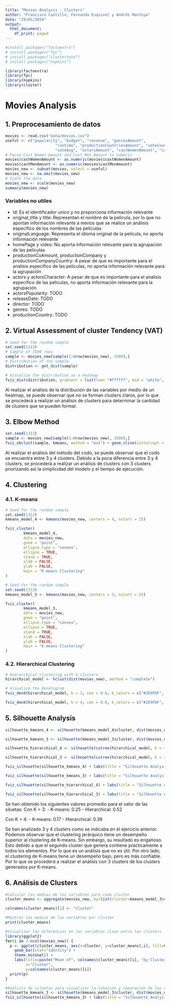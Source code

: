 ```yaml
---
title: "Movies Analysis - Clusters"
author: "Francisco Castillo, Fernanda Esquivel y Andrés Montoya"
date: "29/01/2024"
output:
  html_document:
    df_print: paged
---
```

```r
#install.packages("factoextra")
# install.packages("fpc")
# install.packages("clustertend")
# install.packages("hopkins")
```
```r
library(factoextra)
library(fpc)
library(hopkins)
library(cluster)
```
# Movies Analysis

## 1. Preprocesamiento de datos
```r
movies <- read.csv("data/movies.csv")
useful <- c("popularity", "budget", "revenue", "genresAmount", 
                      "runtime", "productionCountriesAmount", "voteCount", 
                      "voteAvg", "actorsAmount", "castWomenAmount", "castMenAmount")
# Parse Cast Women Amount and Cast Men Amount to numeric
movies$castWomenAmount <- as.numeric(movies$castWomenAmount)
movies$castMenAmount <- as.numeric(movies$castMenAmount)
movies_new <- subset(movies, select = useful)
movies_new <- na.omit(movies_new)
# Scale the data
movies_new <- scale(movies_new)
summary(movies_new)
```
### Variables no utiles
- Id: Es el identificador unico y no proporciona información relevante
- original_title y title: Representan el nombre de la pelicula, por lo que no aportan información relevante a menos que se realice un análisis especifico de los nombres de las peliculas
- originalLanguage: Representa el idioma original de la pelicula, no aporta información relevante
- homePage y video: No aporta información relevante para la agrupación de las peliculas
- productionCoAmount, productionCompany y productionCompanyCountry: A pesar de que es importante para el analisis especifico de las peliculas, no aporta información relevante para la agrupación
- actors y actorsCharacter: A pesar de que es importante para el analisis especifico de las peliculas, no aporta información relevante para la agrupación
- actorsPopularity: TODO
- releaseDate: TODO
- director: TODO
- genres: TODO
- productionCountry: TODO



## 2. Virtual Assessment of cluster Tendency (VAT)
```r
# Seed for the random sample
set.seed(1313)
# Sample of 1500 rows
sample <- movies_new[sample(1:nrow(movies_new), 1500),]
# Distribution of the sample
distribution <- get_dist(sample)

# Visualize the distribution as a heatmap
fviz_dist(distribution, gradient = list(low= "#ffffff", mid = "white", high ="#000000"))
```

Al realizar el análisis de la distribución de las variables por medio de un heatmap, se puede observar que no se forman clusters claros, por lo que se procederá a realizar un análisis de clusters para determinar la cantidad de clusters que se pueden formar.

## 3. Elbow Method
```r
set.seed(1313)
sample <- movies_new[sample(1:nrow(movies_new), 1500),]
fviz_nbclust(sample, kmeans, method = "wss") + geom_vline(xintercept = 3, linetype = 2)
```

Al realizar el análisis del método del codo, se puede observar que el codo se encuentra entre 3 y 4 clusters. Debido a la poca diferencia entre 3 y 4 clusters, se procederá a realizar un análisis de clusters con 3 clusters priorizando así la simplicidad del modelo y el tiempo de ejecución.

## 4. Clustering
### 4.1. K-means
```r
# Seed for the random sample
set.seed(1313)
kmeans_model_4 <- kmeans(movies_new, centers = 4, nstart = 25)
```
```r
fviz_cluster(
        kmeans_model_4,
        data = movies_new,
        geom = "point",
        ellipse.type = "convex",
        ellipse = TRUE,
        stand = TRUE,
        xlab = FALSE,
        ylab = FALSE,
        main = "K-means Clustering"
)
```
```r
# Seed for the random sample
set.seed(1313)
kmeans_model_3 <- kmeans(movies_new, centers = 3, nstart = 25)
```
```r
fviz_cluster(
        kmeans_model_3,
        data = movies_new,
        geom = "point",
        ellipse.type = "convex",
        ellipse = TRUE,
        stand = TRUE,
        xlab = FALSE,
        ylab = FALSE,
        main = "K-means Clustering"
)
```
### 4.2. Hierarchical Clustering
```r
# Hierarchical clustering with 4 clusters
hirarchical_model <- hclust(dist(movies_new), method = "complete")
```
```r
# Visualize the dendrogram
fviz_dend(hirarchical_model, k = 3, cex = 0.6, k_colors = c("#2E9FDF", "#00AFBB", "#E7B800", "#FC4E07"))
```
```r
fviz_dend(hirarchical_model, k = 4, cex = 0.6, k_colors = c("#2E9FDF", "#00AFBB", "#E7B800", "#FC4E07"))
```
## 5. Silhouette Analysis
```r
silhouette_kmeans_4 <- silhouette(kmeans_model_4$cluster, dist(movies_new))
```
```r
silhouette_kmeans_3 <- silhouette(kmeans_model_3$cluster, dist(movies_new))
```
```r
silhouette_hierarchical_4 <- silhouette(cutree(hirarchical_model, k = 4), dist(movies_new))
```
```r
silhouette_hierarchical_3 <- silhouette(cutree(hirarchical_model, k = 3), dist(movies_new))
```
```r
fviz_silhouette(silhouette_kmeans_4) + labs(title = "Silhouette Analysis - K-means")
```
```r
fviz_silhouette(silhouette_kmeans_3) + labs(title = "Silhouette Analysis - K-means")
```
```r
fviz_silhouette(silhouette_hierarchical_4) + labs(title = "Silhouette Analysis - Hierarchical")
```
```r
fviz_silhouette(silhouette_hierarchical_3) + labs(title = "Silhouette Analysis - Hierarchical")
```
Se han obtenido los siguientes valores promedio para el valor de las siluetas:
Con K = 3:
- K-means: 0.25
- Hierarchical: 0.52

Con K = 4:
- K-means: 0.17
- Hierarchical: 0.39

Se han analizado 3 y 4 clusters como se indicaba en el ejercicio anterior. Podemos observar que el clustering jerárquico tiene un desempeño superior al clustering de K-means. Sin embargo, su resultado es engañoso. Esto debido a que el segundo cluster que genera contiene prácticamente a todos los elementos. Por lo que es un análisis que no es útil. Por otro lado, el clustering de K-means tiene un desempeño bajo, pero es más confiable. Por lo que se procederá a realizar el análisis con 3 clusters de los clusters generados por K-means.

## 6. Análisis de Clusters
```r
#Calcular las medias de las variables para cada cluster
cluster_means <- aggregate(movies_new, by=list(cluster=kmeans_model_3$cluster), FUN=mean)

colnames(cluster_means)[1] <- "Cluster"

#Mostrar las medias de las variables por cluster
print(cluster_means)
```

```r
#Visualizar las diferencias en las variables clave entre los clusters
library(ggplot2)
for(i in 2:ncol(movies_new)) {
  p <- ggplot(cluster_means, aes(x=Cluster, y=cluster_means[,i], fill=Cluster)) +
    geom_bar(stat="identity") +
    theme_minimal() +
    labs(title=paste("Mean of", colnames(cluster_means)[i], "by Cluster"),
         x="Cluster",
         y=colnames(cluster_means)[i])
  print(p)
}
```

```r
#Análisis de siluetas para visualizar la cohesión y separación de los clusters
silhouette_kmeans_3 <- silhouette(kmeans_model_3$cluster, dist(movies_new))
fviz_silhouette(silhouette_kmeans_3) + labs(title = "Silhouette Analysis for K-means with 3 Clusters")
```